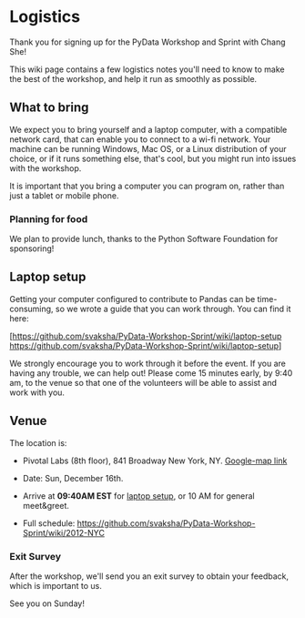 = Logistics = 
Thank you for signing up for the PyData Workshop and Sprint with Chang She!

This wiki page contains a few logistics notes you'll need to know to make the best of the workshop, and help it run as smoothly as possible.

== What to bring ==

We expect you to bring yourself and a laptop computer, with a compatible network card, that can enable you to connect to a wi-fi network. Your machine can be running Windows, Mac OS, or a Linux distribution of your choice, or if it runs something else, that's cool, but you might run into issues with the workshop.

It is important that you bring a computer you can program on, rather than just a tablet or mobile phone.

=== Planning for food === 

We plan to provide lunch, thanks to the Python Software Foundation for sponsoring! 

== Laptop setup ==

Getting your computer configured to contribute to Pandas can be time-consuming, so we wrote a guide that you can work through.  You can find it here:

[https://github.com/svaksha/PyData-Workshop-Sprint/wiki/laptop-setup
https://github.com/svaksha/PyData-Workshop-Sprint/wiki/laptop-setup]

We strongly encourage you to work through it before the event. If you are having any trouble, we can help out! Please come 15 minutes early, by 9:40 am, to the venue so that one of the volunteers will be able to assist and work with you.

== Venue ==

The location is:

* Pivotal Labs (8th floor), 841 Broadway New York, NY. [https://maps.google.com/maps?q=841+Broadway+New+York,+NY,+New+York,+NY  Google-map link]

* Date: Sun, December 16th.

* Arrive at '''09:40AM EST''' for [https://github.com/svaksha/PyData-Workshop-Sprint/wiki/laptop%20setup laptop setup], or 10 AM for general meet&greet.

* Full schedule: https://github.com/svaksha/PyData-Workshop-Sprint/wiki/2012-NYC

=== Exit Survey === 
After the workshop, we'll send you an exit survey to obtain your feedback, which is important to us.

See you on Sunday!